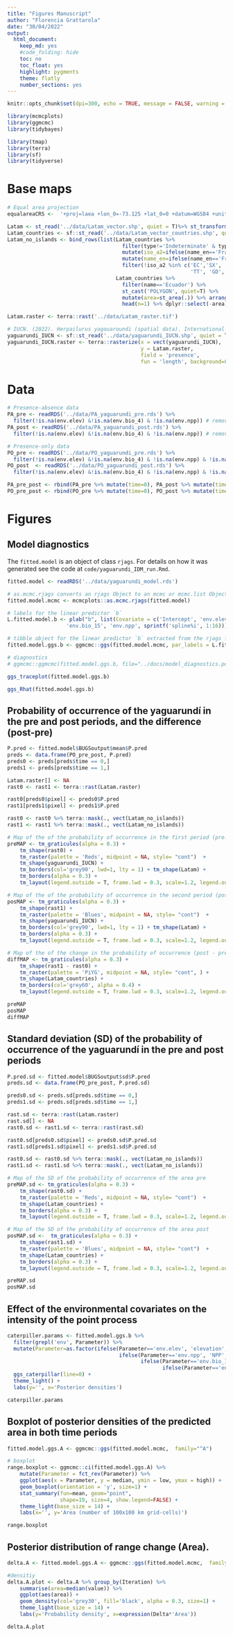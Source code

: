 ```yaml
---
title: "Figures Manuscript"
author: "Florencia Grattarola"
date: "30/04/2022"
output: 
  html_document: 
    keep_md: yes
    #code_folding: hide
    toc: no
    toc_float: yes
    highlight: pygments
    theme: flatly
    number_sections: yes
---
```


```r
knitr::opts_chunk$set(dpi=300, echo = TRUE, message = FALSE, warning = FALSE)
```


```r
library(mcmcplots)
library(ggmcmc)
library(tidybayes)

library(tmap)
library(terra)
library(sf)
library(tidyverse)
```

# Base maps

```r

# Equal area projection
equalareaCRS <-  '+proj=laea +lon_0=-73.125 +lat_0=0 +datum=WGS84 +units=m +no_defs'

Latam <- st_read('../data/Latam_vector.shp', quiet = T)%>% st_transform(crs=equalareaCRS)
Latam_countries <- sf::st_read('../data/Latam_vector_countries.shp', quiet = T) %>% sf::st_transform(crs=equalareaCRS)
Latam_no_islands <- bind_rows(list(Latam_countries %>%
                                     filter(type!='Indeterminate' & type!='Dependency' & type!='Lease') %>%
                                     mutate(iso_a2=ifelse(name_en=='France', 'GF', iso_a2)) %>%
                                     mutate(name_en=ifelse(name_en=='France', 'French Guiana', name_en)) %>%
                                     filter(!iso_a2 %in% c('EC','SX', 'NL', 'HT', 'DO', 'CU', 'CW', 'AW','BS', 
                                                           'TT', 'GD', 'VC', 'BB', 'LC', 'DM', 'AG', 'KN', 'JM')),
                                   Latam_countries %>%
                                     filter(name=='Ecuador') %>% 
                                     st_cast('POLYGON', quiet=T) %>% 
                                     mutate(area=st_area(.)) %>% arrange(desc(area)) %>% 
                                     head(n=1) %>% dplyr::select(-area))) %>% st_union()

Latam.raster <- terra::rast('../data/Latam_raster.tif')

# IUCN. (2022). Herpailurus yagouaroundi (spatial data). International Union for Conservation of Nature. https://www.iucnredlist.org/species/9948/50653167
yaguarundi_IUCN <- sf::st_read('../data/yaguarundi_IUCN.shp', quiet = T) %>% sf::st_transform(crs=equalareaCRS)
yaguarundi_IUCN.raster <- terra::rasterize(x = vect(yaguarundi_IUCN),
                                           y = Latam.raster,
                                           field = 'presence',
                                           fun = 'length', background=0) %>% mask(., Latam.raster)
```

# Data

```r
# Presence-absence data
PA_pre <- readRDS('../data/PA_yaguarundi_pre.rds') %>% 
  filter(!is.na(env.elev) &!is.na(env.bio_4) & !is.na(env.npp)) # remove NA's
PA_post <- readRDS('../data/PA_yaguarundi_post.rds') %>% 
  filter(!is.na(env.elev) &!is.na(env.bio_4) & !is.na(env.npp)) # remove NA's

# Presence-only data
PO_pre <- readRDS('../data/PO_yaguarundi_pre.rds') %>% 
  filter(!is.na(env.elev) &!is.na(env.bio_4) & !is.na(env.npp) & !is.na(acce) & !is.na(count)) # remove NA's
PO_post  <- readRDS('../data/PO_yaguarundi_post.rds') %>% 
  filter(!is.na(env.elev) &!is.na(env.bio_4) & !is.na(env.npp) & !is.na(acce) & !is.na(count)) # remove NA's

PA_pre_post <- rbind(PA_pre %>% mutate(time=0), PA_post %>% mutate(time=1)) 
PO_pre_post <- rbind(PO_pre %>% mutate(time=0), PO_post %>% mutate(time=1)) 
```


# Figures

## Model diagnostics

The `fitted.model` is an object of class `rjags`. For details on how it was generated see the code at `code/yaguarundi_IDM_run.Rmd`.  

```r
fitted.model <- readRDS('../data/yaguarundi_model.rds')

# as.mcmc.rjags converts an rjags Object to an mcmc or mcmc.list Object.
fitted.model.mcmc <- mcmcplots::as.mcmc.rjags(fitted.model)

# labels for the linear predictor `b`
L.fitted.model.b <- plab("b", list(Covariate = c('Intercept', 'env.elev', 'env.bio_7', 
                   'env.bio_15', 'env.npp', sprintf('spline%i', 1:16))))

# tibble object for the linear predictor `b` extracted from the rjags fitted model
fitted.model.ggs.b <- ggmcmc::ggs(fitted.model.mcmc, par_labels = L.fitted.model.b, family="^b")

# diagnostics
# ggmcmc::ggmcmc(fitted.model.ggs.b, file="../docs/model_diagnostics.pdf", param_page=3)
```

```r
ggs_traceplot(fitted.model.ggs.b)
```

```r
ggs_Rhat(fitted.model.ggs.b)
```

## Probability of occurrence of the yaguarundí in the pre and post periods, and the difference (post-pre)

```r
P.pred <- fitted.model$BUGSoutput$mean$P.pred
preds <- data.frame(PO_pre_post, P.pred)
preds0 <- preds[preds$time == 0,]
preds1 <- preds[preds$time == 1,]

Latam.raster[] <- NA
rast0 <- rast1 <- terra::rast(Latam.raster)

rast0[preds0$pixel] <- preds0$P.pred
rast1[preds1$pixel] <- preds1$P.pred

rast0 <- rast0 %>% terra::mask(., vect(Latam_no_islands))
rast1 <- rast1 %>% terra::mask(., vect(Latam_no_islands))

# Map of the of the probability of occurrence in the first period (pre: 2000-2013)
preMAP <- tm_graticules(alpha = 0.3) +  
    tm_shape(rast0) +
    tm_raster(palette = 'Reds', midpoint = NA, style= "cont")  + 
    tm_shape(yaguarundi_IUCN) +
    tm_borders(col='grey90', lwd=1, lty = 1) + tm_shape(Latam) +
    tm_borders(alpha = 0.3) +
    tm_layout(legend.outside = T, frame.lwd = 0.3, scale=1.2, legend.outside.size = 0.1)

# Map of the of the probability of occurrence in the second period (post: 2014-2021)
posMAP <- tm_graticules(alpha = 0.3) +  
    tm_shape(rast1) +
    tm_raster(palette = 'Blues', midpoint = NA, style= "cont")  + 
    tm_shape(yaguarundi_IUCN) +
    tm_borders(col='grey90', lwd=1, lty = 1) + tm_shape(Latam) +
    tm_borders(alpha = 0.3) +
    tm_layout(legend.outside = T, frame.lwd = 0.3, scale=1.2, legend.outside.size = 0.1)

# Map of the of the change in the probability of occurrence (post - pre)
diffMAP <- tm_graticules(alpha = 0.3) + 
    tm_shape(rast1 - rast0) +
    tm_raster(palette = 'PiYG', midpoint = NA, style= "cont", ) +
    tm_shape(Latam_countries) +
    tm_borders(col='grey60', alpha = 0.4) + 
    tm_layout(legend.outside = T, frame.lwd = 0.3, scale=1.2, legend.outside.size = 0.1)

preMAP
posMAP
diffMAP

```

## Standard deviation (SD) of the probability of occurrence of the yaguarundí in the pre and post periods  

```r
P.pred.sd <- fitted.model$BUGSoutput$sd$P.pred
preds.sd <- data.frame(PO_pre_post, P.pred.sd)

preds0.sd <- preds.sd[preds.sd$time == 0,]
preds1.sd <- preds.sd[preds.sd$time == 1,]

rast.sd <- terra::rast(Latam.raster)
rast.sd[] <- NA
rast0.sd <- rast1.sd <- terra::rast(rast.sd)

rast0.sd[preds0.sd$pixel] <- preds0.sd$P.pred.sd
rast1.sd[preds1.sd$pixel] <- preds1.sd$P.pred.sd

rast0.sd <- rast0.sd %>% terra::mask(., vect(Latam_no_islands))
rast1.sd <- rast1.sd %>% terra::mask(., vect(Latam_no_islands))

# Map of the SD of the probability of occurrence of the area pre 
preMAP.sd <- tm_graticules(alpha = 0.3) +  
    tm_shape(rast0.sd) +
    tm_raster(palette = 'Reds', midpoint = NA, style= "cont")  + 
    tm_shape(Latam_countries) +
    tm_borders(alpha = 0.3) + 
    tm_layout(legend.outside = T, frame.lwd = 0.3, scale=1.2, legend.outside.size = 0.1)

# Map of the SD of the probability of occurrence of the area post
posMAP.sd <-  tm_graticules(alpha = 0.3) +  
    tm_shape(rast1.sd) +
    tm_raster(palette = 'Blues', midpoint = NA, style= "cont")  + 
    tm_shape(Latam_countries) +
    tm_borders(alpha = 0.3) + 
    tm_layout(legend.outside = T, frame.lwd = 0.3, scale=1.2, legend.outside.size = 0.1)

preMAP.sd
posMAP.sd
```

## Effect of the environmental covariates on the intensity of the point process

```r
caterpiller.params <- fitted.model.ggs.b %>%
  filter(grepl('env', Parameter)) %>% 
  mutate(Parameter=as.factor(ifelse(Parameter=='env.elev', 'elevation',
                                    ifelse(Parameter=='env.npp', 'NPP',
                                           ifelse(Parameter=='env.bio_15', 'precipitation seasonality',
                                                  ifelse(Parameter=='env.bio_7', 'temerature annual range', Parameter)))))) %>% 
  ggs_caterpillar(line=0) + 
  theme_light() + 
  labs(y='', x='Posterior densities')

caterpiller.params
```

## Boxplot of posterior densities of the predicted area in both time periods

```r
fitted.model.ggs.A <- ggmcmc::ggs(fitted.model.mcmc,  family="^A")

# boxplot 
range.boxplot <- ggmcmc::ci(fitted.model.ggs.A) %>% 
    mutate(Parameter = fct_rev(Parameter)) %>% 
    ggplot(aes(x = Parameter, y = median, ymin = low, ymax = high)) + 
    geom_boxplot(orientation = 'y', size=1) + 
    stat_summary(fun=mean, geom="point", 
                 shape=19, size=4, show.legend=FALSE) + 
    theme_light(base_size = 14) +
    labs(x='', y='Area (number of 100x100 km grid-cells)')

range.boxplot
```


## Posterior distribution of range change (Area).

```r
delta.A <- fitted.model.ggs.A <- ggmcmc::ggs(fitted.model.mcmc,  family="^delta")

#densitiy
delta.A.plot <- delta.A %>% group_by(Iteration) %>% 
    summarise(area=median(value)) %>% 
    ggplot(aes(area)) + 
    geom_density(col='grey30', fill='black', alpha = 0.3, size=1) +
    theme_light(base_size = 14) +
    labs(y='Probability density', x=expression(Delta*'Area'))

delta.A.plot
```



